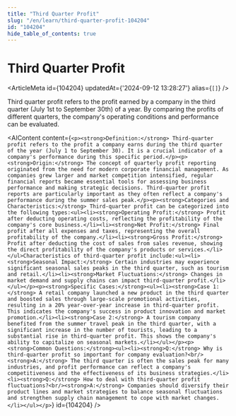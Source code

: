 ```yaml
---
title: "Third Quarter Profit"
slug: "/en/learn/third-quarter-profit-104204"
id: "104204"
hide_table_of_contents: true
---
```



# Third Quarter Profit

<ArticleMeta id={104204} updatedAt={'2024-09-12 13:28:27'} alias={`[]`} />
<div className='border-solid border-b border-t-0 my-4 border-[var(--ifm-color-gray-300)]' />

Third quarter profit refers to the profit earned by a company in the third quarter (July 1st to September 30th) of a year. By comparing the profits of different quarters, the company's operating conditions and performance can be evaluated.

<AIContent content={`<p><strong>Definition:</strong> Third-quarter profit refers to the profit a company earns during the third quarter of the year (July 1 to September 30). It is a crucial indicator of a company's performance during this specific period.</p><p><strong>Origin:</strong> The concept of quarterly profit reporting originated from the need for modern corporate financial management. As companies grew larger and market competition intensified, regular financial reports became essential tools for assessing business performance and making strategic decisions. Third-quarter profit reports are particularly important as they often reflect a company's performance during the summer sales peak.</p><p><strong>Categories and Characteristics:</strong> Third-quarter profit can be categorized into the following types:<ul><li><strong>Operating Profit:</strong> Profit after deducting operating costs, reflecting the profitability of the company's core business.</li><li><strong>Net Profit:</strong> Final profit after all expenses and taxes, representing the overall profitability of the company.</li><li><strong>Gross Profit:</strong> Profit after deducting the cost of sales from sales revenue, showing the direct profitability of the company's products or services.</li></ul>Characteristics of third-quarter profit include:<ul><li><strong>Seasonal Impact:</strong> Certain industries may experience significant seasonal sales peaks in the third quarter, such as tourism and retail.</li><li><strong>Market Fluctuations:</strong> Changes in market demand and supply chains can impact third-quarter profit.</li></ul></p><p><strong>Specific Cases:</strong><ul><li><strong>Case 1:</strong> A retail company launched a new product in the third quarter and boosted sales through large-scale promotional activities, resulting in a 20% year-over-year increase in third-quarter profit. This indicates the company's success in product innovation and market promotion.</li><li><strong>Case 2:</strong> A tourism company benefited from the summer travel peak in the third quarter, with a significant increase in the number of tourists, leading to a substantial rise in third-quarter profit. This shows the company's ability to capitalize on seasonal markets.</li></ul></p><p><strong>Common Questions:</strong><ul><li><strong>Q:</strong> Why is third-quarter profit so important for company evaluation?<br/><strong>A:</strong> The third quarter is often the sales peak for many industries, and profit performance can reflect a company's competitiveness and the effectiveness of its business strategies.</li><li><strong>Q:</strong> How to deal with third-quarter profit fluctuations?<br/><strong>A:</strong> Companies should diversify their product lines and market strategies to balance seasonal fluctuations and strengthen supply chain management to cope with market changes.</li></ul></p>`} id={104204} />
